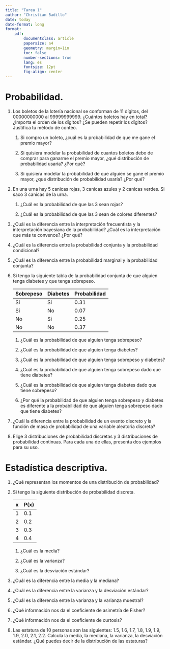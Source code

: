```yaml
---
title: "Tarea 1"
author: "Christian Badillo"
date: today
date-format: long
format:
    pdf: 
        documentclass: article
        papersize: a4
        geometry: margin=1in    
        toc: false
        number-sections: true
        lang: es
        fontsize: 12pt
        fig-align: center
---
```


# Probabilidad.

1. Los boletos de la lotería nacional se conforman de 11 dígitos, del 00000000000 al 99999999999. ¿Cuántos boletos hay en total? ¿Importa el orden de los dígitos? ¿Se pueden repetir los dígitos? Justifica tu método de conteo.
    
    1. Si compro un boleto, ¿cuál es la probabilidad de que me gane el premio mayor?

    2. Si quisiera modelar la probabilidad de cuantos boletos debo de comprar para ganarme el premio mayor, ¿qué distribución de probabilidad usaría? ¿Por qué?

    3. Si quisiera modelar la probabilidad de que alguien se gane el premio mayor, ¿qué distribución de probabilidad usaría? ¿Por qué?

2. En una urna hay 5 canicas rojas, 3 canicas azules y 2 canicas verdes. Si saco 3 canicas de la urna.
 
    1. ¿Cuál es la probabilidad de que las 3 sean rojas?

    2. ¿Cuál es la probabilidad de que las 3 sean de colores diferentes?

3. ¿Cuál es la diferencia entre la interpretación frecuentista y la interpretación bayesiana de la probabilidad? ¿Cuál es la interpretación que más te convence? ¿Por qué?

4. ¿Cuál es la diferencia entre la probabilidad conjunta y la probabilidad condicional?

5. ¿Cuál es la diferencia entre la probabilidad marginal y la probabilidad conjunta?

6. Si tengo la siguiente tabla de la probabilidad conjunta de que alguien tenga diabetes y que tenga sobrepeso.

    | Sobrepeso | Diabetes | Probabilidad |
    |-----------|----------|--------------|
    | Si        | Si       | 0.31         |
    | Si        | No       | 0.07         |
    | No        | Si       | 0.25         |
    | No        | No       | 0.37         |

    1. ¿Cuál es la probabilidad de que alguien tenga sobrepeso?

    2. ¿Cuál es la probabilidad de que alguien tenga diabetes?

    3. ¿Cuál es la probabilidad de que alguien tenga sobrepeso y diabetes?

    4. ¿Cuál es la probabilidad de que alguien tenga sobrepeso dado que tiene diabetes?

    5. ¿Cuál es la probabilidad de que alguien tenga diabetes dado que tiene sobrepeso?

    6. ¿Por qué la probabilidad de que alguien tenga sobrepeso y diabetes es diferente a la probabilidad de que alguien tenga sobrepeso dado que tiene diabetes?

7. ¿Cuál la diferencia entre la probabilidad de un evento discreto y la función de masa de probabilidad de una variable aleatoria discreta?

8. Elige 3 distribuciones de probabilidad discretas y 3 distribuciones de probabilidad continuas. Para cada una de ellas, presenta dos ejemplos para su uso.

# Estadística descriptiva.

1. ¿Qué representan los momentos de una distribución de probabilidad?

2. Si tengo la siguiente distribución de probabilidad discreta.

    | x | P(x) |
    |---|------|
    | 1 | 0.1  |
    | 2 | 0.2  |
    | 3 | 0.3  |
    | 4 | 0.4  |

    1. ¿Cuál es la media?

    2. ¿Cuál es la varianza?

    3. ¿Cuál es la desviación estándar?

3. ¿Cuál es la diferencia entre la media y la mediana?

4. ¿Cuál es la diferencia entre la varianza y la desviación estándar?

5. ¿Cuál es la diferencia entre la varianza y la varianza muestral?

7. ¿Qué información nos da el coeficiente de asimetría de Fisher?

8. ¿Qué información nos da el coeficiente de curtosis?

9. Las estatura de 10 personas son las siguientes: 1.5, 1.6, 1.7, 1.8, 1.9, 1.9, 1.9, 2.0, 2.1, 2.2. Calcula la media, la mediana, la varianza, la desviación estándar. ¿Qué puedes decir de la distribución de las estaturas?